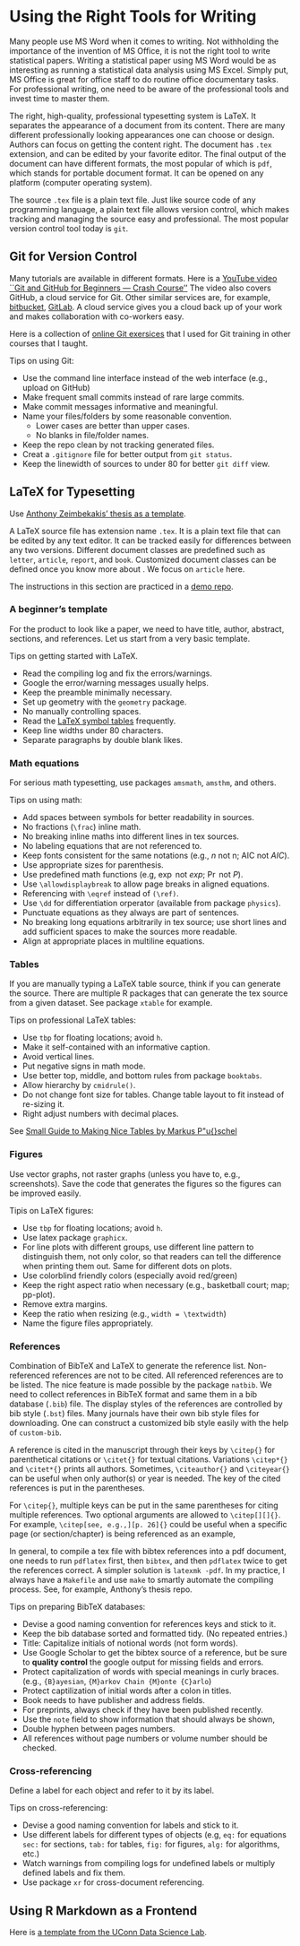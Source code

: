 # Using the Right Tools for Writing

Many people use MS Word when it comes to writing. 
Not withholding the importance of the invention of MS Office,
it is not the right tool to write statistical papers. Writing a statistical
paper using MS Word would be as interesting as running a statistical data
analysis using MS Excel. Simply put, MS Office is great for office staff to do
routine office documentary tasks. For professional writing, one need to be aware
of the professional tools and invest time to master them.


The right, high-quality, professional typesetting system is LaTeX. It separates
the appearance of a document from its content. There are many different
professionally looking appearances one can choose or design. Authors can focus
on getting the content right.  The document has `.tex` extension, and can be
edited by your favorite editor. The final output of the document can have
different formats, the most popular of which is `pdf`, which stands for portable
document format. It can be opened on any platform (computer operating system).


The source `.tex` file is a plain text file. Just like source code of any
programming language, a plain text file allows version control, which makes
tracking and managing the source easy and professional. The most popular version
control tool today is `git`. 


## Git for Version Control

Many tutorials are available in different formats. Here is a [YouTube video
``Git and GitHub for Beginners --- Crash
Course''](https://www.youtube.com/watch?v=RGOj5yH7evk)
<!-- https://www.youtube.com/watch?v=USjZcfj8yxE). -->
The video also covers GitHub, a cloud service for Git. Other similar services
are, for example, [bitbucket](bitbucket.org), [GitLab](gitlab.com). A cloud
service gives you a cloud back up of your work and makes collaboration with
co-workers easy.


Here is a collection of [online Git exersices](https://gitexercises.fracz.com)
that I used for Git training in other courses that I taught.


Tips on using Git:

+ Use the command line interface instead of the web interface (e.g., upload on GitHub)
+ Make frequent small commits instead of rare large commits.
+ Make commit messages informative and meaningful.
+ Name your files/folders by some reasonable convention. 
    - Lower cases are better than upper cases.
    - No blanks in file/folder names.
+ Keep the repo clean by not tracking generated files.
+ Creat a `.gitignore` file for better output from `git status`.
+ Keep the linewidth of sources to under 80 for better `git diff` view.


## LaTeX for Typesetting

Use [Anthony Zeimbekakis' thesis as a template](https://github.com/azeimbekakis/KS-Test-Thesis).

A LaTeX source file has extension name `.tex`. It is a plain text file that can
be edited by any text editor. It can be tracked easily for differences between
any two versions. Different document classes are predefined such as `letter`,
`article`, `report`, and `book`. Customized document classes can be defined once
you know more about \LaTeX. We focus on `article` here.


The instructions in this section are practiced in a [demo repo](https://github.com/jun-yan/writing-demo).

### A beginner's template

For the product to look like a paper, we need to have title, author, abstract,
sections, and references. Let us start from a very basic template.


Tips on getting started with LaTeX.

+ Read the compiling log and fix the errors/warnings.
+ Google the error/warning messages usually helps.
+ Keep the preamble minimally necessary.
+ Set up geometry with the `geometry` package.
+ No manually controlling spaces.
+ Read the [LaTeX symbol
  tables](https://artofproblemsolving.com/wiki/index.php/LaTeX:Symbols)
  frequently.
+ Keep line widths under 80 characters.
+ Separate paragraphs by double blank likes.


### Math equations

For serious math typesetting, use packages `amsmath`, `amsthm`, and others.

Tips on using math:

+ Add spaces between symbols for better readability in sources.
+ No fractions (`\frac`) inline math.
+ No breaking inline maths into different lines in tex sources.
+ No labeling equations that are not referenced to.
+ Keep fonts consistent for the same notations (e.g., $n$ not n;
  AIC not $AIC$).
+ Use appropriate sizes for parenthesis.
+ Use predefined math functions (e.g, $\exp$ not $exp$; $\Pr$ not $P$).
+ Use `\allowdisplaybreak` to allow page breaks in aligned equations.
+ Referencing with `\eqref` instead of `(\ref)`.
+ Use `\dd` for differentiation orperator (available from package `physics`).
+ Punctuate equations as they always are part of sentences.
+ No breaking long equations arbitrarily in tex source; use short lines and add
  sufficient spaces to make the sources more readable.
+ Align at appropriate places in multiline equations.

### Tables

If you are manually typing a LaTeX table source, think if you can generate the
source. There are multiple R packages that can generate the tex source from a
given dataset. See package `xtable` for example.

Tips on professional LaTeX tables:

+ Use `tbp` for floating locations; avoid `h`.
+ Make it self-contained with an informative caption.
+ Avoid vertical lines.
+ Put negative signs in math mode.
+ Use better top, middle, and bottom rules from package `booktabs`. 
+ Allow hierarchy by `cmidrule()`.
+ Do not change font size for tables. Change table layout to fit instead of
  re-sizing it.
+ Right adjust numbers with decimal places.
  

See [Small Guide to Making Nice Tables by Markus
P\"u{}schel](https://people.inf.ethz.ch/markusp/teaching/guides/guide-tables.pdf)

### Figures

Use vector graphs, not raster graphs (unless you have to, e.g.,
screenshots). Save the code that generates the figures so the figures can be
improved easily.

Tipis on LaTeX figures:

+ Use `tbp` for floating locations; avoid `h`.
+ Use latex package `graphicx`.
+ For line plots with different groups, use different line pattern to
  distinguish them, not only color, so that readers can tell the difference when
  printing them out. Same for different dots on plots.
+ Use colorblind friendly colors (especially avoid red/green)
+ Keep the right aspect ratio when necessary (e.g., basketball court; map;
  pp-plot).
+ Remove extra margins.
+ Keep the ratio when resizing (e.g., `width = \textwidth`)
+ Name the figure files appropriately.


### References

Combination of BibTeX and LaTeX to generate the reference list. Non-referenced
references are not to be cited. All referenced references are to be listed. The
nice feature is made possible by the package `natbib`.  We need to collect
references in BibTeX format and same them in a bib database (`.bib`) file. The
display styles of the references are controlled by bib style (`.bst`)
files. Many journals have their own bib style files for downloading. One can
construct a customized bib style easily with the help of `custom-bib`.


A reference is cited in the manuscript through their keys by `\citep{}` for
parenthetical citations or `\citet{}` for textual citations.  Variations
`\citep*{}` and `\citet*{}` prints all authors. Sometimes, `\citeauthor{}`
and `\citeyear{}` can be useful when only author(s) or year is needed.
The key of the cited references is put in the parentheses. 


For `\citep{}`, multiple keys can be put in the same parentheses for citing
multiple references. Two optional arguments are allowed to `\citep[][]{}`.
For example, `\citep[see, e.g.,][p. 26]{}` could be useful when a specific page
 (or section/chapter) is being referenced as an example,


In general, to compile a tex file with bibtex references into a pdf document,
one needs to run `pdflatex` first,  then `bibtex`, and then `pdflatex` twice to
get the references correct. A simpler solution is `latexmk -pdf`. In my
practice, I always have a `Makefile` and use `make` to smartly automate the
compiling process. See, for example, Anthony's thesis repo.


Tips on preparing BibTeX databases:

+ Devise a good naming convention for references keys and stick to it.
+ Keep the bib database sorted and formatted tidy. (No repeated entries.)
+ Title: Capitalize initials of notional words (not form words).
+ Use Google Scholar to get the bibtex source of a reference, but be sure to 
__quality control__ the google output for missing fields and errors.
+ Protect capitalization of words with special meanings in curly braces.
   (e.g., `{B}ayesian`, `{M}arkov Chain {M}onte {C}arlo`)
+ Protect captilization of initial words after a colon in titles.
+ Book needs to have publisher and address fields.
+ For preprints, always check if they have been published recently.
+ Use the `note` field to show information that should always be shown,
+ Double hyphen between pages numbers.
+ All references without page numbers or volume number should be checked.


### Cross-referencing

Define a label for each object and refer to it by its label. 

Tips on cross-referencing:

+ Devise a good naming convention for labels and stick to it.
+ Use different labels for different types of objects (e.g, `eq:` for equations
  `sec:` for sections, `tab:` for tables, `fig:` for figures, `alg:` for
  algorithms, etc.)
+ Watch warnings from compiling logs for undefined labels or multiply defined
  labels and fix them.
+ Use package `xr` for cross-document referencing.


## Using R Markdown as a Frontend

Here is [a template from the UConn Data Science Lab](https://statds.org/template/).

